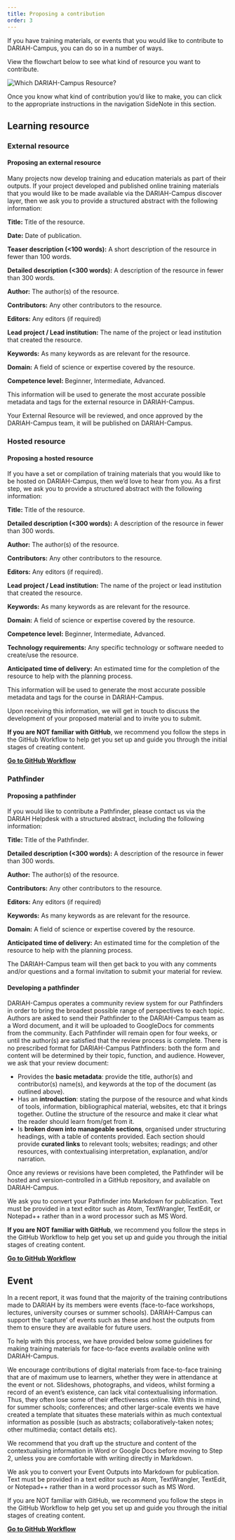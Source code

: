 ```yaml
---
title: Proposing a contribution
order: 3
---
```


If you have training materials, or events that you would like to contribute to DARIAH-Campus, you can do so in a number of ways.

View the flowchart below to see what kind of resource you want to contribute.

![Which DARIAH-Campus Resource?](images/DC_Which_DARIAH-Campus_Resource.png)

Once you know what kind of contribution you’d like to make, you can click to the appropriate instructions in the navigation SideNote in this section.

## Learning resource

### External resource

#### Proposing an external resource

Many projects now develop training and education materials as part of their outputs. If your project developed and published online training materials that you would like to be made available via the DARIAH-Campus discover layer, then we ask you to provide a structured abstract with the following information:

<SideNote type="info">

**Title:** Title of the resource.

**Date:** Date of publication.

**Teaser description (&lt;100 words):** A short description of the resource in fewer than 100 words.

**Detailed description (&lt;300 words):** A description of the resource in fewer than 300 words.

**Author:** The author(s) of the resource.

**Contributors:** Any other contributors to the resource.

**Editors:** Any editors (if required)

**Lead project / Lead institution:** The name of the project or lead institution that created the resource.

**Keywords:** As many keywords as are relevant for the resource.

**Domain:** A field of science or expertise covered by the resource.

**Competence level:** Beginner, Intermediate, Advanced.

</SideNote>

This information will be used to generate the most accurate possible metadata and tags for the external resource in DARIAH-Campus.

Your External Resource will be reviewed, and once approved by the DARIAH-Campus team, it will be published on DARIAH-Campus.

### Hosted resource

#### Proposing a hosted resource

If you have a set or compilation of training materials that you would like to be hosted on DARIAH-Campus, then we’d love to hear from you. As a first step, we ask you to provide a structured abstract with the following information:

<SideNote type="info">

**Title:** Title of the resource.

**Detailed description (&lt;300 words):** A description of the resource in fewer than 300 words.

**Author:** The author(s) of the resource.

**Contributors:** Any other contributors to the resource.

**Editors:** Any editors (if required).

**Lead project / Lead institution:** The name of the project or lead institution that created the resource.

**Keywords:** As many keywords as are relevant for the resource.

**Domain:** A field of science or expertise covered by the resource.

**Competence level:** Beginner, Intermediate, Advanced.

**Technology requirements:** Any specific technology or software needed to create/use the resource.

**Anticipated time of delivery:** An estimated time for the completion of the resource to help with the planning process.

</SideNote>

This information will be used to generate the most accurate possible metadata and tags for the course in DARIAH-Campus.

Upon receiving this information, we will get in touch to discuss the development of your proposed material and to invite you to submit.

**If you are NOT familiar with GitHub**, we recommend you follow the steps in the GitHub Workflow to help get you set up and guide you through the initial stages of creating content.

**[Go to GitHub Workflow](/docs/github-workflow)**

### Pathfinder

#### Proposing a pathfinder

If you would like to contribute a Pathfinder, please contact us via the DARIAH Helpdesk with a structured abstract, including the following information:

<SideNote type="info">

**Title:** Title of the Pathfinder.

**Detailed description (&lt;300 words):** A description of the resource in fewer than 300 words.

**Author:** The author(s) of the resource.

**Contributors:** Any other contributors to the resource.

**Editors:** Any editors (if required)

**Keywords:** As many keywords as are relevant for the resource.

**Domain:** A field of science or expertise covered by the resource.

**Anticipated time of delivery:** An estimated time for the completion of the resource to help with the planning process.

</SideNote>

The DARIAH-Campus team will then get back to you with any comments and/or questions and a formal invitation to submit your material for review.

#### Developing a pathfinder

DARIAH-Campus operates a community review system for our Pathfinders in order to bring the broadest possible range of perspectives to each topic. Authors are asked to send their Pathfinder to the DARIAH-Campus team as a Word document, and it will be uploaded to GoogleDocs for comments from the community. Each Pathfinder will remain open for four weeks, or until the author(s) are satisfied that the review process is complete. There is no prescribed format for DARIAH-Campus Pathfinders: both the form and content will be determined by their topic, function, and audience. However, we ask that your review document:

- Provides the **basic metadata**: provide the title, author(s) and contributor(s) name(s), and keywords at the top of the document (as outlined above).
- Has an **introduction**: stating the purpose of the resource and what kinds of tools, information, bibliographical material, websites, etc that it brings together. Outline the structure of the resource and make it clear what the reader should learn from/get from it.
- Is **broken down into manageable sections**, organised under structuring headings, with a table of contents provided. Each section should provide **curated links** to relevant tools; websites; readings; and other resources, with contextualising interpretation, explanation, and/or narration.

Once any reviews or revisions have been completed, the Pathfinder will be hosted and version-controlled in a GitHub repository, and available on DARIAH-Campus.

We ask you to convert your Pathfinder into Markdown for publication. Text must be provided in a text editor such as Atom, TextWrangler, TextEdit, or Notepad++ rather than in a word processor such as MS Word.

**If you are NOT familiar with GitHub**, we recommend you follow the steps in the GitHub Workflow to help get you set up and guide you through the initial stages of creating content.

**[Go to GitHub Workflow](/docs/github-workflow)**

## Event

In a recent report, it was found that the majority of the training contributions made to DARIAH by its members were events (face-to-face workshops, lectures, university courses or summer schools). DARIAH-Campus can support the ‘capture’ of events such as these and host the outputs from them to ensure they are available for future users.

To help with this process, we have provided below some guidelines for making training materials for face-to-face events available online with DARIAH-Campus.

We encourage contributions of digital materials from face-to-face training that are of maximum use to learners, whether they were in attendance at the event or not. Slideshows, photographs, and videos, whilst forming a record of an event’s existence, can lack vital contextualising information. Thus, they often lose some of their effectiveness online. With this in mind, for summer schools; conferences; and other larger-scale events we have created a template that situates these materials within as much contextual information as possible (such as abstracts; collaboratively-taken notes; other multimedia; contact details etc).

We recommend that you draft up the structure and content of the contextualising information in Word or Google Docs before moving to Step 2, unless you are comfortable with writing directly in Markdown.

We ask you to convert your Event Outputs into Markdown for publication. Text must be provided in a text editor such as Atom, TextWrangler, TextEdit, or Notepad++ rather than in a word processor such as MS Word.

If you are NOT familiar with GitHub, we recommend you follow the steps in the GitHub Workflow to help get you set up and guide you through the initial stages of creating content.

**[Go to GitHub Workflow](/docs/github-workflow)**
